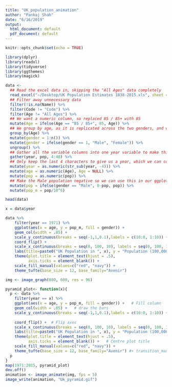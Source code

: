 ```yaml
---
title: "UK_population_animation"
author: "Pankaj Shah"
date: "6/16/2019"
output:
  html_document: default
  pdf_document: default
---
```


```r
knitr::opts_chunk$set(echo = TRUE)
```

```r
library(dplyr)
library(readxl)
library(tidyverse)
library(ggthemes)
library(magick)
```



```r
data <- 
  ## Read the excel data in, skipping the "All Ages" data completely
  read_excel("~/Desktop/UK Population Estimates 1838-2015.xls", sheet = 4, skip = 96) %>%
  ## Filter away unnecessary data 
  filter(!is.na(Name)) %>%
  filter(Code != "Code") %>%
  filter(Age != "All Ages") %>%
  ## We want a numeric column, so replaced 85 / 85+ with 85
  mutate(Age = ifelse(Age == "85 / 85+", 85, Age)) %>%
  ## We group by age, as it is replicated across the two genders, and we can use this to distinguish one from the other
  group_by(Age) %>%
  mutate(gender = 1:n()) %>%
  mutate(gender = ifelse(gender == 1, "Male", "Female")) %>%
  ungroup() %>%
  ## Gather all the variable columns into one year variable to make this a tidy dataset
  gather(year, pop, 4:48) %>%
  ## Only keep the last 4 characters to give us a year, which we can convert to numeric
  mutate(year = as.numeric(str_sub(year, -4))) %>%
  mutate(age = as.numeric(Age), Age = NULL) %>%
  mutate(pop = as.numeric(pop)) %>%
  ## Make the Male population negative so we can use this in our ggplot
  mutate(pop = ifelse(gender == "Male", 0-pop, pop)) %>%
  mutate(pop_m = pop/10^6)
```



```r
head(data)
```

```r

x = data$year

data %>%
    filter(year == 1971) %>%
    ggplot(aes(x = age, y = pop_m, fill = gender)) +   
    geom_col(width = .85) +   
    scale_y_continuous(breaks = seq(-1,1,0.1),labels = c(10:0, 1:10)) +
    coord_flip() + 
    scale_x_continuous(breaks = seq(0, 100, 10), labels = seq(0, 100, 10)) +
    labs(title=paste0("UK Population in ", x), y = "Population (100,000s)", x = "Age") +
    theme(plot.title = element_text(hjust = .5),
          axis.ticks = element_blank()) +   
    scale_fill_manual(values=c("red", "navy")) +
    theme_tufte(base_size = 12, base_family="Avenir") 
```

```r
img <- image_graph(800, 600, res = 96)

pyramid_plot<- function(x){
  p <- data %>%
    filter(year == x) %>%
    ggplot(aes(x = age, y = pop_m, fill = gender)) +   # Fill column
    geom_col(width = .85) +   # draw the bars
    scale_y_continuous(breaks = seq(-1,1,0.1),labels = c(10:0, 1:10)) +
    
    coord_flip() +  # Flip axes
    scale_x_continuous(breaks = seq(0, 100, 10), labels = seq(0, 100, 10)) +
    labs(title=paste0("UK Population in ", x), y = "Population (100,000s)", x = "Age") +
    theme(plot.title = element_text(hjust = .5),
          axis.ticks = element_blank()) +   # Centre plot title
    scale_fill_manual(values=c("red", "navy")) +
    theme_tufte(base_size = 12, base_family="Avenir") #+ transition_manual(year)#
  p
}
map(1971:2015, pyramid_plot)
dev.off()
animation <- image_animate(img, fps = 5)
image_write(animation, "Uk_pyramid.gif")
```



```r

```



